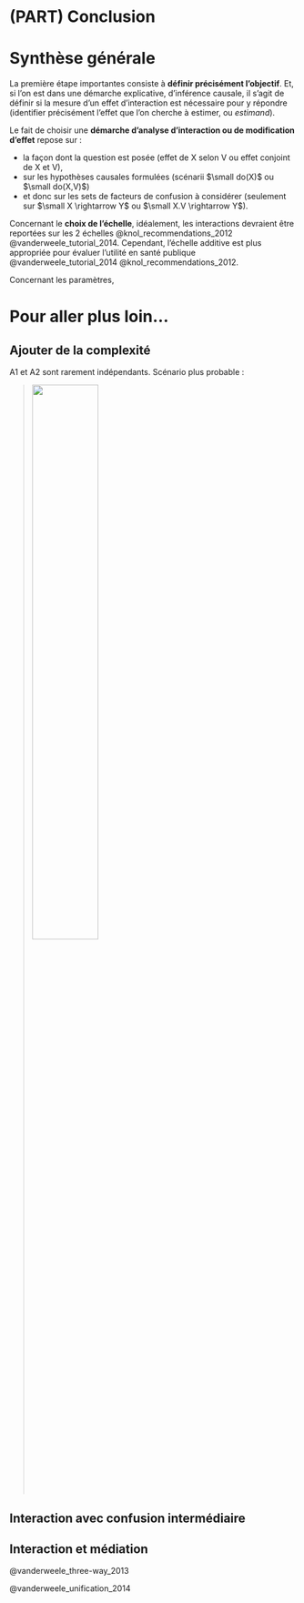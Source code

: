 # (PART) Conclusion {-}

# Synthèse générale 

La première étape importantes consiste à **définir précisément l'objectif**. Et, si l'on est dans une démarche explicative, d'inférence causale, il s'agit de définir si la mesure d'un effet d’interaction est nécessaire pour y répondre (identifier précisément l'effet que l'on cherche à estimer, ou *estimand*).

Le fait de choisir une **démarche d'analyse d'interaction ou de modification d'effet** repose sur : 

- la façon dont la question est posée (effet de X selon V ou effet conjoint de X et V), 
- sur les hypothèses causales formulées (scénarii $\small do(X)$ ou $\small do(X,V)$) 
- et donc sur les sets de facteurs de confusion à considérer (seulement sur $\small X \rightarrow Y$ ou $\small X.V \rightarrow Y$).

Concernant le **choix de l'échelle**, idéalement, les interactions devraient être reportées sur les 2 échelles @knol_recommendations_2012 @vanderweele_tutorial_2014. Cependant, l’échelle additive est plus appropriée pour évaluer l’utilité en santé publique @vanderweele_tutorial_2014 @knol_recommendations_2012.


Concernant les paramètres,


# Pour aller plus loin...

## Ajouter de la complexité

A1 et A2 sont rarement indépendants. Scénario plus probable :

> ![](Image11.png){width=50%}


## Interaction avec confusion intermédiaire




## Interaction et médiation


@vanderweele_three-way_2013 

@vanderweele_unification_2014

